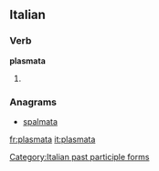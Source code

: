 ==Italian==

===Verb===
'''plasmata'''

# {{feminine of|plasmato|lang=it}}

===Anagrams===
* [[spalmata#Italian|spalmata]]
[[Category:Italian past participle forms]]

[[fr:plasmata]]
[[it:plasmata]]